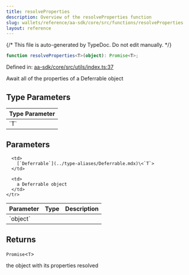 ```yaml
---
title: resolveProperties
description: Overview of the resolveProperties function
slug: wallets/reference/aa-sdk/core/src/functions/resolveProperties
layout: reference
---
```


{/* This file is auto-generated by TypeDoc. Do not edit manually. */}

```ts
function resolveProperties<T>(object): Promise<T>;
```

Defined in: [aa-sdk/core/src/utils/index.ts:37](https://github.com/alchemyplatform/aa-sdk/blob/9f926c402d1661309abbf8eae8431e52e8c5e53f/aa-sdk/core/src/utils/index.ts#L37)

Await all of the properties of a Deferrable object

## Type Parameters

<table>
  <thead>
    <tr>
      <th align="left">Type Parameter</th>
    </tr>
  </thead>

  <tbody>
    <tr>
      <td>
        `T`
      </td>
    </tr>
  </tbody>
</table>

## Parameters

<table>
  <thead>
    <tr>
      <th align="left">Parameter</th>
      <th align="left">Type</th>
      <th align="left">Description</th>
    </tr>
  </thead>

  <tbody>
    <tr>
      <td>
        `object`
      </td>

      <td>
        [`Deferrable`](../type-aliases/Deferrable.mdx)\<`T`>
      </td>

      <td>
        a Deferrable object
      </td>
    </tr>

  </tbody>
</table>

## Returns

`Promise`\<`T`>

the object with its properties resolved

